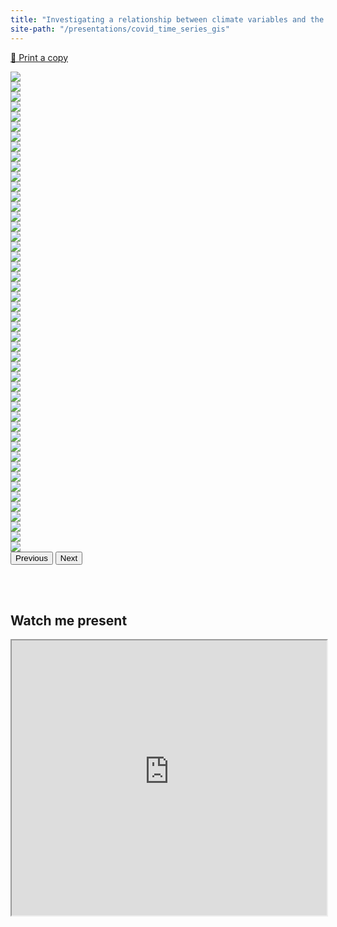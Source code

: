 ```yaml
---
title: "Investigating a relationship between climate variables and the spread of COVID-19"
site-path: "/presentations/covid_time_series_gis"
---
```


[🦠 Print a copy](../assets/covid_time_series_gis.pdf)

<div id="carouselExampleIndicators" class="carousel carousel-dark slide" data-bs-ride="carousel" data-bs-interval="false">
<div class="carousel-inner">
  <div class="carousel-item active">
  <img src="../assets/covid_time_series_gis/Slide1.png" class="d-block w-100">
  </div>
  <div class="carousel-item">
  <img src="../assets/covid_time_series_gis/Slide2.png" class="d-block w-100">
  </div>
  <div class="carousel-item">
  <img src="../assets/covid_time_series_gis/Slide3.png" class="d-block w-100">
  </div>
  <div class="carousel-item">
  <img src="../assets/covid_time_series_gis/Slide4.png" class="d-block w-100">
  </div>
  <div class="carousel-item">
  <img src="../assets/covid_time_series_gis/Slide5.png" class="d-block w-100">
  </div>
  <div class="carousel-item">
  <img src="../assets/covid_time_series_gis/Slide6.png" class="d-block w-100">
  </div>
  <div class="carousel-item">
  <img src="../assets/covid_time_series_gis/Slide7.png" class="d-block w-100">
  </div>
  <div class="carousel-item">
  <img src="../assets/covid_time_series_gis/Slide8.png" class="d-block w-100">
  </div>
  <div class="carousel-item">
  <img src="../assets/covid_time_series_gis/Slide9.png" class="d-block w-100">
  </div>
  <div class="carousel-item">
  <img src="../assets/covid_time_series_gis/Slide10.png" class="d-block w-100">
  </div>
  <div class="carousel-item">
  <img src="../assets/covid_time_series_gis/Slide11.png" class="d-block w-100">
  </div>
  <div class="carousel-item">
  <img src="../assets/covid_time_series_gis/Slide12.png" class="d-block w-100">
  </div>
  <div class="carousel-item">
  <img src="../assets/covid_time_series_gis/Slide13.png" class="d-block w-100">
  </div>
  <div class="carousel-item">
  <img src="../assets/covid_time_series_gis/Slide14.png" class="d-block w-100">
  </div>
  <div class="carousel-item">
  <img src="../assets/covid_time_series_gis/Slide15.png" class="d-block w-100">
  </div>
  <div class="carousel-item">
  <img src="../assets/covid_time_series_gis/Slide16.png" class="d-block w-100">
  </div>
  <div class="carousel-item">
  <img src="../assets/covid_time_series_gis/Slide17.png" class="d-block w-100">
  </div>
  <div class="carousel-item">
  <img src="../assets/covid_time_series_gis/Slide18.png" class="d-block w-100">
  </div>
  <div class="carousel-item">
  <img src="../assets/covid_time_series_gis/Slide19.png" class="d-block w-100">
  </div>
  <div class="carousel-item">
  <img src="../assets/covid_time_series_gis/Slide20.png" class="d-block w-100">
  </div>
  <div class="carousel-item">
  <img src="../assets/covid_time_series_gis/Slide21.png" class="d-block w-100">
  </div>
  <div class="carousel-item">
  <img src="../assets/covid_time_series_gis/Slide22.png" class="d-block w-100">
  </div>
  <div class="carousel-item">
  <img src="../assets/covid_time_series_gis/Slide23.png" class="d-block w-100">
  </div>
  <div class="carousel-item">
  <img src="../assets/covid_time_series_gis/Slide24.png" class="d-block w-100">
  </div>
  <div class="carousel-item">
  <img src="../assets/covid_time_series_gis/Slide25.png" class="d-block w-100">
  </div>
  <div class="carousel-item">
  <img src="../assets/covid_time_series_gis/Slide26.png" class="d-block w-100">
  </div>
  <div class="carousel-item">
  <img src="../assets/covid_time_series_gis/Slide27.png" class="d-block w-100">
  </div>
  <div class="carousel-item">
  <img src="../assets/covid_time_series_gis/Slide28.png" class="d-block w-100">
  </div>
  <div class="carousel-item">
  <img src="../assets/covid_time_series_gis/Slide29.png" class="d-block w-100">
  </div>
  <div class="carousel-item">
  <img src="../assets/covid_time_series_gis/Slide30.png" class="d-block w-100">
  </div>
  <div class="carousel-item">
  <img src="../assets/covid_time_series_gis/Slide31.png" class="d-block w-100">
  </div>
  <div class="carousel-item">
  <img src="../assets/covid_time_series_gis/Slide32.png" class="d-block w-100">
  </div>
  <div class="carousel-item">
  <img src="../assets/covid_time_series_gis/Slide33.png" class="d-block w-100">
  </div>
  <div class="carousel-item">
  <img src="../assets/covid_time_series_gis/Slide34.png" class="d-block w-100">
  </div>
  <div class="carousel-item">
  <img src="../assets/covid_time_series_gis/Slide35.png" class="d-block w-100">
  </div>
  <div class="carousel-item">
  <img src="../assets/covid_time_series_gis/Slide36.png" class="d-block w-100">
  </div>
  <div class="carousel-item">
  <img src="../assets/covid_time_series_gis/Slide37.png" class="d-block w-100">
  </div>
  <div class="carousel-item">
  <img src="../assets/covid_time_series_gis/Slide38.png" class="d-block w-100">
  </div>
  <div class="carousel-item">
  <img src="../assets/covid_time_series_gis/Slide39.png" class="d-block w-100">
  </div>
  <div class="carousel-item">
  <img src="../assets/covid_time_series_gis/Slide40.png" class="d-block w-100">
  </div>
  <div class="carousel-item">
  <img src="../assets/covid_time_series_gis/Slide41.png" class="d-block w-100">
  </div>
  <div class="carousel-item">
  <img src="../assets/covid_time_series_gis/Slide42.png" class="d-block w-100">
  </div>
  <div class="carousel-item">
  <img src="../assets/covid_time_series_gis/Slide43.png" class="d-block w-100">
  </div>
  <div class="carousel-item">
  <img src="../assets/covid_time_series_gis/Slide44.png" class="d-block w-100">
  </div>
  <div class="carousel-item">
  <img src="../assets/covid_time_series_gis/Slide45.png" class="d-block w-100">
  </div>
  <div class="carousel-item">
  <img src="../assets/covid_time_series_gis/Slide46.png" class="d-block w-100">
  </div>
  <div class="carousel-item">
  <img src="../assets/covid_time_series_gis/Slide47.png" class="d-block w-100">
  </div>
  <div class="carousel-item">
  <img src="../assets/covid_time_series_gis/Slide48.png" class="d-block w-100">
  </div>
</div>
<button class="carousel-control-prev" type="button" data-bs-target="#carouselExampleIndicators" data-bs-slide="prev">
  <span class="carousel-control-prev-icon" aria-hidden="true"></span>
  <span class="visually-hidden">Previous</span>
</button>
<button class="carousel-control-next" type="button" data-bs-target="#carouselExampleIndicators" data-bs-slide="next">
  <span class="carousel-control-next-icon" aria-hidden="true"></span>
  <span class="visually-hidden">Next</span>
</button>
</div>

<br>
<br>

## Watch me present

:::{.embed-response .embed-responsive-16by9}

<iframe class="embed-responsive-item" width=100% height=440px src="https://www.youtube-nocookie.com/embed/ygMuOCe6aCA" allowfullscreen></iframe>

:::
